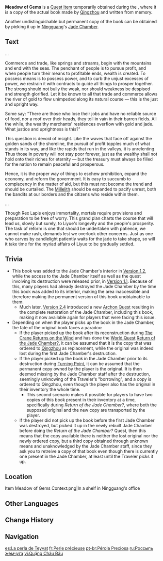 {{Book Infobox
|image       = Item Meadow of Gems.png
|type        = Quest Items
|quality     = 
|region_lore = Liyue
|region_location = Liyue
|description = This scroll, which seems to be a part of a larger series, belongs to the [[Jade Chamber]]'s invaluable collection of written works. This volume is a dissertation on [[Liyue Harbor]]'s economic policy.
|source1     = Obtained during the quest [[Return of the Jade Chamber?]]
|source2     = [[Jade Chamber]]
}}
'''Meadow of Gems''' is a [[Quest Item]] temporarily obtained during the {{Quest|Return of the Jade Chamber?}}, where it is a copy of the actual book made by [[Qingzhou]] and written from memory.

Another undistinguishable but permanent copy of the book can be obtained by picking it up in [[Ningguang]]'s [[Jade Chamber]].

==Text==
...

Commerce and trade, like springs and streams, begin with the mountains and end with the seas. The penchant of people is to pursue profit, and when people turn their means to profitable ends, wealth is created. To possess means is to possess power, and to curb the unjust excesses of power, we restrain it with contracts to guide all things to prosper together. The strong should not bully the weak, nor should weakness be despised and strength glorified. Let it be known to all that trade and commerce allows the river of gold to flow unimpeded along its natural course &mdash; this is the just and upright way.

Some say: "There are those who lose their jobs and have no reliable source of food, nor a roof over their heads, they toil in vain in their barren fields. All the while, the wealthy merchants' residences overflow with gold and jade. What justice and uprightness is this?"

This question is devoid of insight. Like the waves that face off against the golden sands of the shoreline, the pursuit of profit topples much of what stands in its way, and like the rapids that run in the valleys, it is unrelenting. Thus those in poverty will not stay poor forever, just as the wealthy shall not hold onto their riches for eternity &mdash; but the treasury must always be filled for the nation to remain peaceful and prosperous.

Hence, it is the proper way of things to eschew prohibition, expand the economy, and reform the government. It is easy to succumb to complacency in the matter of aid, but this must not become the trend and should be curtailed. The [[Millelith]] should be expanded to pacify unrest, both the bandits at our borders and the citizens who reside within them.

...

Though Rex Lapis enjoys immortality, mortals require provisions and preparation to be free of worry. This grand plan charts the course that will lead us, slowly but surely, to Liyue's longevity and the people's prosperity. The task of reform is one that should be undertaken with patience, we cannot make rash, demands lest we overlook other concerns. Just as one who carves by candlelight patiently waits for the jade to take shape, so will it take time for the myriad affairs of Liyue to be gradually settled.

==Trivia==
*This book was added to the Jade Chamber's interior in [[Version 1.2]], while the access to the Jade Chamber itself as well as the quest involving its destruction were released prior, in [[Version 1.1]]. Because of this, many players had already destroyed the Jade Chamber by the time this book was added to its interior, making the area inaccessible and therefore making the permanent version of this book unobtainable to them.
**Much later, [[Version 2.4]] introduced a new [[Archon Quest]] resulting in the complete restoration of the Jade Chamber, including this book, making it now available again for players that were facing this issue.
*Depending on when the player picks up the book in the Jade Chamber, the fate of the original book faces a paradox:
**If the player picked up the book after its reconstruction during [[The Crane Returns on the Wind]] and has done the [[World Quest]] [[Return of the Jade Chamber?]], it can be assumed that it is the copy that was ordered to [[Qingzhou]] as replacement, while the original was indeed lost during the first Jade Chamber's destruction.
**If the player picked up the book in the Jade Chamber prior to its destruction during [[Turning Point]], it can be assumed that the permanent copy owned by the player is the original. It is then deemed missing by the Jade Chamber staff after the destruction, seemingly unknowing of the Traveler's "borrowing", and a copy is ordered to Qingzhou, even though the player also has the original in their inventory the whole time.
***This second scenario makes it possible for players to have two copies of this book present in their inventory at a time, specifically during ''Return of the Jade Chamber?'', where both the supposed original and the new copy are transported by the player.
**If the player did not pick up the book before the first Jade Chamber was destroyed, but picked it up in the newly rebuilt Jade Chamber before doing the ''Return of the Jade Chamber?'' Quest, then this means that the copy available there is neither the lost original nor the newly ordered copy, but a third copy obtained through unknown means and unaknowledged by the Jade Chamber staff, since they ask you to retreive a copy of that book even though there is currently one present in the Jade Chamber, at least until the Traveler picks it up.

==Location==
<gallery>
Item Meadow of Gems Context.png|In a shelf in Ningguang's office
</gallery>

==Other Languages==
{{Other Languages
|en      = Meadow of Gems
|zhs     = 珠玑宝矿
|zhs_rm  = Zhūjī Bǎo Kuàng
|zht     = 珠璣寶礦
|zht_rm  = Zhūjī Bǎo Kuàng
|zh_tl   = The Jewel Mine
|ja      = 珠玉の鉱山
|ja_rm   = Shugyoku no Kouzan
|ja_tl   = Jewel Mine
|ko      = 주옥 광물
|ko_tl   = Jewels and Minerals
|es      = La perla de Teyvat
|es_tl   = The Pearl of Teyvat
|fr      = Perle précieuse
|fr_tl   = Precious Pearl
|ru      = Россыпь жемчуга
|ru_tl   = Scattering of Pearls
|th      = เหมืองไข่มุก
|th_rm   = Mueang Khai-muk
|th_tl   = The Pearl Mine
|vi      = Quặng Châu Báu
|vi_tl   = 
|de      = Die Juwelenmine
|de_tl   = The Gem Mine
|id      = Tambang Mutiara
|id_tl   = The Pearl Mine
|pt      = Pérola Preciosa
|pt_tl   = Precious Pearl
|tr      = Teyvat'ın İncisi
|tr_tl   = Teyvat's Pearl
|it      = Distesa di gemme
|it_tl   = 
}}

==Change History==
{{Change History|1.2}}

==Navigation==
{{Book Navbox|Liyue}}

[[es:La perla de Teyvat]]
[[fr:Perle précieuse]]
[[pt-br:Pérola Preciosa]]
[[ru:Россыпь жемчуга]]
[[vi:Quặng Châu Báu]]